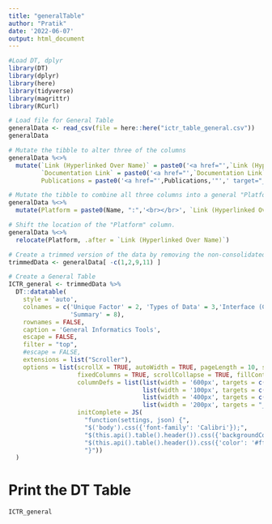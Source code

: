 ```yaml
---
title: "generalTable"
author: "Pratik"
date: '2022-06-07'
output: html_document
---
```


```r
#Load DT, dplyr
library(DT)
library(dplyr)
library(here)
library(tidyverse)
library(magrittr)
library(RCurl)
```


```r
# Load file for General Table
generalData <- read_csv(file = here::here("ictr_table_general.csv"))
generalData

# Mutate the tibble to alter three of the columns
generalData %<>%
  mutate(`Link (Hyperlinked Over Name)` = paste0('<a href="',`Link (Hyperlinked Over Name)`,'"',' target="_blank"','<div title="Main Link"> </div> <img src=\"https://cdns.iconmonstr.com/wp-content/releases/preview/2012/240/iconmonstr-link-1.png"  height=\"20\"> </img>','</a>'),
         `Documentation Link` = paste0('<a href="',`Documentation Link`,'"',' target="_blank"','<div title="Documentation"> </div> <img src=\"https://cdns.iconmonstr.com/wp-content/releases/preview/2013/240/iconmonstr-note-13.png"  height=\"20\"> </img>', '</a>'),
         Publications = paste0('<a href="',Publications,'"',' target="_blank"','<div title="Publications"> </div> <img src=\"https://cdns.iconmonstr.com/wp-content/releases/preview/2013/240/iconmonstr-note-4.png"  height=\"20\"> </img>', '</a>'))

# Mutate the tibble to combine all three columns into a general "Platform" column.
generalData %<>%
  mutate(Platform = paste0(Name, ":",'<br></br>', `Link (Hyperlinked Over Name)`,'<br></br>', `Documentation Link`,'<br></br>', Publications))

# Shift the location of the "Platform" column. 
generalData %<>%
  relocate(Platform, .after = `Link (Hyperlinked Over Name)`)

# Create a trimmed version of the data by removing the non-consolidated columns. 
trimmedData <- generalData[ -c(1,2,9,11) ]
```

```r
# Create a General Table
ICTR_general <- trimmedData %>%
  DT::datatable(
    style = 'auto',
    colnames = c('Unique Factor' = 2, 'Types of Data' = 3,'Interface (CL, GUI)' = 6,
                 'Summary' = 8),
    rownames = FALSE,
    caption = 'General Informatics Tools',
    escape = FALSE,
    filter = "top",
    #escape = FALSE,
    extensions = list("Scroller"),
    options = list(scrollX = TRUE, autoWidth = TRUE, pageLength = 10, scrollY = '2000px',
                   fixedColumns = TRUE, scrollCollapse = TRUE, fillContainer = TRUE,
                   columnDefs = list(list(width = '600px', targets = c(7)),
                                     list(width = '100px', targets = c(0,4,5)),
                                     list(width = '400px', targets = c(2)),
                                     list(width = '200px', targets = "_all")),
                   initComplete = JS(
                     "function(settings, json) {",
                     "$('body').css({'font-family': 'Calibri'});",
                     "$(this.api().table().header()).css({'backgroundColor': '#3f546f'});",
                     "$(this.api().table().header()).css({'color': '#fff'});",
                     "}"))
  )
```

# Print the DT Table
```r
ICTR_general
```

